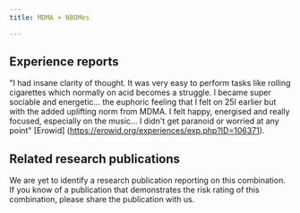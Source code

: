 ---
title: MDMA + NBOMes

---

## Experience reports

"I had insane clarity of thought. It was very easy to perform tasks like rolling cigarettes which normally on acid becomes a struggle. I became super sociable and energetic...  the euphoric feeling that I felt on 25I earlier but with the added uplifting norm from MDMA. I felt happy, energised and really focused, especially on the music... I didn't get paranoid or worried at any point" [Erowid] (https://erowid.org/experiences/exp.php?ID=106371).


## Related research publications

We are yet to identify a research publication reporting on this combination. If you know of a publication that demonstrates the risk rating of this combination, please share the publication with us.



